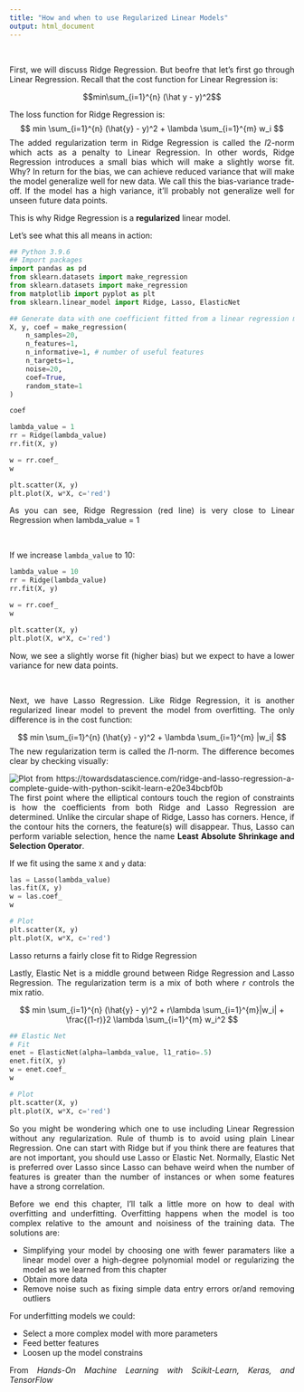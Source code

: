 ```yaml
---
title: "How and when to use Regularized Linear Models"
output: html_document
---
```


<style> body {text-align: justify} </style>

<br>

First, we will discuss Ridge Regression. But beofre that let's first go through Linear Regression. Recall that the cost function for Linear Regression is:

$$min\sum_{i=1}^{n} (\hat y - y)^2$$

The loss function for Ridge Regression is: $$ min \sum_{i=1}^{n} (\hat{y} - y)^2 + \lambda \sum_{i=1}^{m} w_i $$ The added regularization term in Ridge Regression is called the $l2$-norm which acts as a penalty to Linear Regression. In other words, Ridge Regression introduces a small bias which will make a slightly worse fit. Why? In return for the bias, we can achieve reduced variance that will make the model generalize well for new data. We call this the bias-variance trade-off. If the model has a high variance, it'll probably not generalize well for unseen future data points.

This is why Ridge Regression is a **regularized** linear model.

Let's see what this all means in action:

```python
## Python 3.9.6
## Import packages
import pandas as pd
from sklearn.datasets import make_regression
from sklearn.datasets import make_regression
from matplotlib import pyplot as plt
from sklearn.linear_model import Ridge, Lasso, ElasticNet
```

```python
## Generate data with one coefficient fitted from a linear regression model
X, y, coef = make_regression(
    n_samples=20,
    n_features=1,
    n_informative=1, # number of useful features
    n_targets=1,
    noise=20,
    coef=True,
    random_state=1
)

coef
```

```python
lambda_value = 1 
rr = Ridge(lambda_value) 
rr.fit(X, y)

w = rr.coef_
w

plt.scatter(X, y)
plt.plot(X, w*X, c='red')
```

As you can see, Ridge Regression (red line) is very close to Linear Regression when lambda_value = 1

<br>

If we increase `lambda_value` to 10:

```python
lambda_value = 10 
rr = Ridge(lambda_value) 
rr.fit(X, y)

w = rr.coef_
w

plt.scatter(X, y)
plt.plot(X, w*X, c='red')
```

Now, we see a slightly worse fit (higher bias) but we expect to have a lower variance for new data points.

<br>

Next, we have Lasso Regression. Like Ridge Regression, it is another regularized linear model to prevent the model from overfitting. The only difference is in the cost function:

$$ min \sum_{i=1}^{n} (\hat{y} - y)^2 + \lambda \sum_{i=1}^{m} |w_i| $$ The new regularization term is called the $l1$-norm. The difference becomes clear by checking visually:

![Plot from <https://towardsdatascience.com/ridge-and-lasso-regression-a-complete-guide-with-python-scikit-learn-e20e34bcbf0b>](imgs/regularized_img1.png)
The first point where the elliptical contours touch the region of constraints is how the coefficients from both Ridge and Lasso Regression are determined. Unlike the circular shape of Ridge, Lasso has corners. Hence, if the contour hits the corners, the feature(s) will disappear. Thus, Lasso can perform variable selection, hence the name **Least Absolute Shrinkage and Selection Operator**.

If we fit using the same `X` and `y` data:

```python
las = Lasso(lambda_value)
las.fit(X, y)
w = las.coef_
w
```

```python
# Plot
plt.scatter(X, y)
plt.plot(X, w*X, c='red')
```

Lasso returns a fairly close fit to Ridge Regression

Lastly, Elastic Net is a middle ground between Ridge Regression and Lasso Regression. The regularization term is a mix of both where $r$ controls the mix ratio.

$$ min \sum_{i=1}^{n} (\hat{y} - y)^2 + r\lambda \sum_{i=1}^{m}|w_i| + \frac{(1-r)}2 \lambda \sum_{i=1}^{m} w_i^2 $$

```python
## Elastic Net
# Fit
enet = ElasticNet(alpha=lambda_value, l1_ratio=.5)
enet.fit(X, y)
w = enet.coef_
w
```

```python
# Plot
plt.scatter(X, y)
plt.plot(X, w*X, c='red')
```

So you might be wondering which one to use including Linear Regression without any regularization. Rule of thumb is to avoid using plain Linear Regression. One can start with Ridge but if you think there are features that are not important, you should use Lasso or Elastic Net. Normally, Elastic Net is preferred over Lasso since Lasso can behave weird when the number of features is greater than the number of instances or when some features have a strong correlation.

Before we end this chapter, I'll talk a little more on how to deal with overfitting and underfitting. Overfitting happens when the model is too complex relative to the amount and noisiness of the training data. The solutions are:

-   Simplifying your model by choosing one with fewer paramaters like a linear model over a high-degree polynomial model or regularizing the model as we learned from this chapter
-   Obtain more data
-   Remove noise such as fixing simple data entry errors or/and removing outliers

For underfitting models we could:

-   Select a more complex model with more parameters
-   Feed better features
-   Loosen up the model constrains

From *Hands-On Machine Learning with Scikit-Learn, Keras, and TensorFlow*
